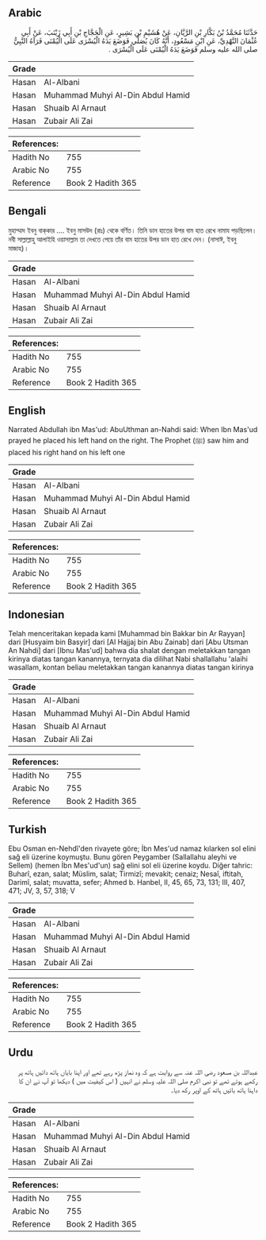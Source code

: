 ## Arabic


<div dir="rtl" lang="ar" style={{fontSize:'larger',backgroundColor:'#f8f9fa',padding:20}}>
حَدَّثَنَا مُحَمَّدُ بْنُ بَكَّارِ بْنِ الرَّيَّانِ، عَنْ هُشَيْمِ بْنِ بَشِيرٍ، عَنِ الْحَجَّاجِ بْنِ أَبِي زَيْنَبَ، عَنْ أَبِي عُثْمَانَ النَّهْدِيِّ، عَنِ ابْنِ مَسْعُودٍ، أَنَّهُ كَانَ يُصَلِّي فَوَضَعَ يَدَهُ الْيُسْرَى عَلَى الْيُمْنَى فَرَآهُ النَّبِيُّ صلى الله عليه وسلم فَوَضَعَ يَدَهُ الْيُمْنَى عَلَى الْيُسْرَى ‏.‏
</div>
<div style={{backgroundColor:'#f8f9fa',padding:20, marginBottom: 10}}><table> <thead> <tr> <th>Grade</th> <th></th> </tr> </thead> <tbody> <tr><td>Hasan</td><td>Al-Albani</td></tr><tr><td>Hasan</td><td>Muhammad Muhyi Al-Din Abdul Hamid</td></tr><tr><td>Hasan</td><td>Shuaib Al Arnaut</td></tr><tr><td>Hasan</td><td>Zubair Ali Zai</td></tr></tbody></table><table> <thead> <tr> <th>References:</th> <th></th> </tr> </thead> <tbody><tr><td>Hadith No</td><td>755</td></tr><tr><td>Arabic No</td><td>755</td></tr><tr><td>Reference</td><td>Book 2 Hadith 365</td></tr></tbody></table></div>

## Bengali


<div dir="ltr" lang="bn" style={{fontSize:'larger',backgroundColor:'#f8f9fa',padding:20}}>
মুহাম্মাদ ইবনু বাক্‌কার .... ইবনু মাসউদ (রাঃ) থেকে বর্ণিত। তিনি ডান হাতের উপর বাম হাত রেখে নামায পড়ছিলেন। নবী সাল্লাল্লাহু আলাইহি ওয়াসাল্লাম তা দেখতে পেয়ে তাঁর বাম হাতের উপর ডান হাত রেখে দেন। (নাসাঈ, ইবনু মাজাহ)।
</div>
<div style={{backgroundColor:'#f8f9fa',padding:20, marginBottom: 10}}><table> <thead> <tr> <th>Grade</th> <th></th> </tr> </thead> <tbody> <tr><td>Hasan</td><td>Al-Albani</td></tr><tr><td>Hasan</td><td>Muhammad Muhyi Al-Din Abdul Hamid</td></tr><tr><td>Hasan</td><td>Shuaib Al Arnaut</td></tr><tr><td>Hasan</td><td>Zubair Ali Zai</td></tr></tbody></table><table> <thead> <tr> <th>References:</th> <th></th> </tr> </thead> <tbody><tr><td>Hadith No</td><td>755</td></tr><tr><td>Arabic No</td><td>755</td></tr><tr><td>Reference</td><td>Book 2 Hadith 365</td></tr></tbody></table></div>

## English


<div dir="ltr" lang="en" style={{fontSize:'larger',backgroundColor:'#f8f9fa',padding:20}}>
Narrated Abdullah ibn Mas'ud: AbuUthman an-Nahdi said: When Ibn Mas'ud prayed he placed his left hand on the right. The Prophet (ﷺ) saw him and placed his right hand on his left one
</div>
<div style={{backgroundColor:'#f8f9fa',padding:20, marginBottom: 10}}><table> <thead> <tr> <th>Grade</th> <th></th> </tr> </thead> <tbody> <tr><td>Hasan</td><td>Al-Albani</td></tr><tr><td>Hasan</td><td>Muhammad Muhyi Al-Din Abdul Hamid</td></tr><tr><td>Hasan</td><td>Shuaib Al Arnaut</td></tr><tr><td>Hasan</td><td>Zubair Ali Zai</td></tr></tbody></table><table> <thead> <tr> <th>References:</th> <th></th> </tr> </thead> <tbody><tr><td>Hadith No</td><td>755</td></tr><tr><td>Arabic No</td><td>755</td></tr><tr><td>Reference</td><td>Book 2 Hadith 365</td></tr></tbody></table></div>

## Indonesian


<div dir="ltr" lang="id" style={{fontSize:'larger',backgroundColor:'#f8f9fa',padding:20}}>
Telah menceritakan kepada kami [Muhammad bin Bakkar bin Ar Rayyan] dari [Husyaim bin Basyir] dari [Al Hajjaj bin Abu Zainab] dari [Abu Utsman An Nahdi] dari [Ibnu Mas'ud] bahwa dia shalat dengan meletakkan tangan kirinya diatas tangan kanannya, ternyata dia dilihat Nabi shallallahu 'alaihi wasallam, kontan beliau meletakkan tangan kanannya diatas tangan kirinya
</div>
<div style={{backgroundColor:'#f8f9fa',padding:20, marginBottom: 10}}><table> <thead> <tr> <th>Grade</th> <th></th> </tr> </thead> <tbody> <tr><td>Hasan</td><td>Al-Albani</td></tr><tr><td>Hasan</td><td>Muhammad Muhyi Al-Din Abdul Hamid</td></tr><tr><td>Hasan</td><td>Shuaib Al Arnaut</td></tr><tr><td>Hasan</td><td>Zubair Ali Zai</td></tr></tbody></table><table> <thead> <tr> <th>References:</th> <th></th> </tr> </thead> <tbody><tr><td>Hadith No</td><td>755</td></tr><tr><td>Arabic No</td><td>755</td></tr><tr><td>Reference</td><td>Book 2 Hadith 365</td></tr></tbody></table></div>

## Turkish


<div dir="ltr" lang="tr" style={{fontSize:'larger',backgroundColor:'#f8f9fa',padding:20}}>
Ebu Osman en-Nehdî'den rivayete göre; İbn Mes'ud namaz kılarken sol elini sağ eli üzerine koymuştu. Bunu gören Peygamber (Sallallahu aleyhi ve Sellem) (hemen İbn Mes'ud'un) sağ elini sol eli üzerine koydu. Diğer tahric: Buharî, ezan, salat; Müslim, salat; Tirmizî; mevakit; cenaiz; Nesaî, iftitah, Darimî, salat; muvatta, sefer; Ahmed b. Hanbel, II, 45, 65, 73, 131; III, 407, 471; JV, 3, 57, 318; V
</div>
<div style={{backgroundColor:'#f8f9fa',padding:20, marginBottom: 10}}><table> <thead> <tr> <th>Grade</th> <th></th> </tr> </thead> <tbody> <tr><td>Hasan</td><td>Al-Albani</td></tr><tr><td>Hasan</td><td>Muhammad Muhyi Al-Din Abdul Hamid</td></tr><tr><td>Hasan</td><td>Shuaib Al Arnaut</td></tr><tr><td>Hasan</td><td>Zubair Ali Zai</td></tr></tbody></table><table> <thead> <tr> <th>References:</th> <th></th> </tr> </thead> <tbody><tr><td>Hadith No</td><td>755</td></tr><tr><td>Arabic No</td><td>755</td></tr><tr><td>Reference</td><td>Book 2 Hadith 365</td></tr></tbody></table></div>

## Urdu


<div dir="rtl" lang="ur" style={{fontSize:'larger',backgroundColor:'#f8f9fa',padding:20}}>
عبداللہ بن مسعود رضی اللہ عنہ سے روایت ہے کہ وہ نماز پڑھ رہے تھے اور اپنا بایاں ہاتھ دائیں ہاتھ پر رکھے ہوئے تھے تو نبی اکرم صلی اللہ علیہ وسلم نے انہیں ( اس کیفیت میں ) دیکھا تو آپ نے ان کا داہنا ہاتھ بائیں ہاتھ کے اوپر رکھ دیا۔
</div>
<div style={{backgroundColor:'#f8f9fa',padding:20, marginBottom: 10}}><table> <thead> <tr> <th>Grade</th> <th></th> </tr> </thead> <tbody> <tr><td>Hasan</td><td>Al-Albani</td></tr><tr><td>Hasan</td><td>Muhammad Muhyi Al-Din Abdul Hamid</td></tr><tr><td>Hasan</td><td>Shuaib Al Arnaut</td></tr><tr><td>Hasan</td><td>Zubair Ali Zai</td></tr></tbody></table><table> <thead> <tr> <th>References:</th> <th></th> </tr> </thead> <tbody><tr><td>Hadith No</td><td>755</td></tr><tr><td>Arabic No</td><td>755</td></tr><tr><td>Reference</td><td>Book 2 Hadith 365</td></tr></tbody></table></div>